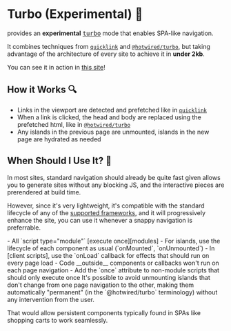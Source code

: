 [quicklink]: https://github.com/GoogleChromeLabs/quicklink
[hotwired]: https://github.com/hotwired/turbo
[turbo]: /config#turbo-experimental
[client scripts]: /guide/islands#client-script-block
[supported frameworks]: /guide/frameworks
[modules]: https://developer.mozilla.org/en-US/docs/Web/JavaScript/Guide/Modules#other_differences_between_modules_and_standard_scripts
[docs config]: https://github.com/nuraui/nurajs/blob/main/docs/iles.config.ts#L9

# Turbo (Experimental) 🚀

<Iles/> provides an __experimental__ <kbd>[turbo]</kbd> mode that enables SPA-like navigation.

It combines techniques from [`quicklink`][quicklink] and [`@hotwired/turbo`][hotwired], but taking advantage of the architecture of every <Iles/> site to achieve it in __under 2kb__.

You can see it in action in [this site][docs config]!

## How it Works 🔍

- Links in the viewport are detected and prefetched like in [`quicklink`][quicklink]
- When a link is clicked, the head and body are replaced using the prefetched html, like in [`@hotwired/turbo`][hotwired]
- Any islands in the previous page are unmounted, islands in the new page are hydrated as needed

## When Should I Use It? 🤔

In most sites, standard navigation should already be quite fast given <Iles/>
allows you to generate sites without any blocking JS, and the interactive pieces are prerendered at build time.

However, since it's very lightweight, it's compatible with the standard lifecycle of
any of the [supported frameworks], and it will progressively enhance the site,
you can use it whenever a snappy navigation is preferrable.

<Tip title="Caveats" warn>
- All `script type="module"` [execute once][modules]
- For islands, use the lifecycle of each component as usual (`onMounted`, `onUnmounted`)
- In [client scripts], use the `onLoad` callback for effects that should run on every page load
- Code __outside__ components or callbacks won't run on each page navigation
- Add the `once` attribute to non-module scripts that should only execute once
</Tip>

<Tip title="Roadmap 🛣">
It's possible to avoid unmounting islands that don't change from one page navigation to the other, making them automatically "permanent" (in the `@hotwired/turbo` terminology) without any intervention from the user.

That would allow persistent components typically found in SPAs like shopping carts to work seamlessly.
</Tip>
